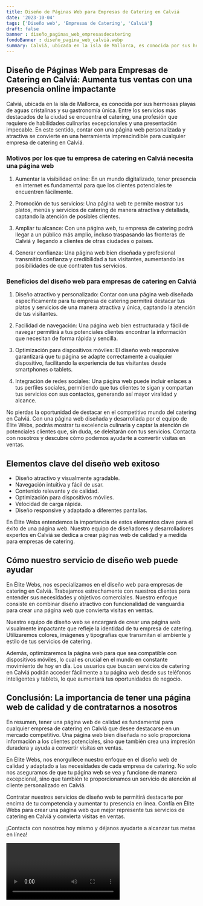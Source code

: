 ```yaml
---
title: Diseño de Páginas Web para Empresas de Catering en Calviá
date: '2023-10-04'
tags: ['Diseño web', 'Empresas de Catering', 'Calviá']
draft: false
banner : diseño_paginas_web_empresasdecatering
fondoBanner : diseño_pagina_web_calviá.webp
summary: Calviá, ubicada en la isla de Mallorca, es conocida por sus hermosas playas de aguas cristalinas y su gastronomía única. Entre los servicios más destacados de la ciudad se encuentra el catering, una profesión que requiere de habilidades culinarias excepcionales y una presentación impecable. En este sentido, contar con una página web personalizada y atractiva se convierte en una herramienta imprescindible para cualquier empresa de catering en Calviá.
---
```


## Diseño de Páginas Web para Empresas de Catering en Calviá: Aumenta tus ventas con una presencia online impactante

Calviá, ubicada en la isla de Mallorca, es conocida por sus hermosas playas de aguas cristalinas y su gastronomía única. Entre los servicios más destacados de la ciudad se encuentra el catering, una profesión que requiere de habilidades culinarias excepcionales y una presentación impecable. En este sentido, contar con una página web personalizada y atractiva se convierte en una herramienta imprescindible para cualquier empresa de catering en Calviá.

### Motivos por los que tu empresa de catering en Calviá necesita una página web

1. Aumentar la visibilidad online: En un mundo digitalizado, tener presencia en internet es fundamental para que los clientes potenciales te encuentren fácilmente.

2. Promoción de tus servicios: Una página web te permite mostrar tus platos, menús y servicios de catering de manera atractiva y detallada, captando la atención de posibles clientes.

3. Ampliar tu alcance: Con una página web, tu empresa de catering podrá llegar a un público más amplio, incluso traspasando las fronteras de Calviá y llegando a clientes de otras ciudades o países.

4. Generar confianza: Una página web bien diseñada y profesional transmitirá confianza y credibilidad a tus visitantes, aumentando las posibilidades de que contraten tus servicios.

### Beneficios del diseño web para empresas de catering en Calviá

1. Diseño atractivo y personalizado: Contar con una página web diseñada específicamente para tu empresa de catering permitirá destacar tus platos y servicios de una manera atractiva y única, captando la atención de tus visitantes.

2. Facilidad de navegación: Una página web bien estructurada y fácil de navegar permitirá a tus potenciales clientes encontrar la información que necesitan de forma rápida y sencilla.

3. Optimización para dispositivos móviles: El diseño web responsive garantizará que tu página se adapte correctamente a cualquier dispositivo, facilitando la experiencia de tus visitantes desde smartphones o tablets.

4. Integración de redes sociales: Una página web puede incluir enlaces a tus perfiles sociales, permitiendo que tus clientes te sigan y compartan tus servicios con sus contactos, generando así mayor viralidad y alcance.

No pierdas la oportunidad de destacar en el competitivo mundo del catering en Calviá. Con una página web diseñada y desarrollada por el equipo de Élite Webs, podrás mostrar tu excelencia culinaria y captar la atención de potenciales clientes que, sin duda, se deleitarán con tus servicios. Contacta con nosotros y descubre cómo podemos ayudarte a convertir visitas en ventas.

<GifSeo />

<Cta />

## Elementos clave del diseño web exitoso

- Diseño atractivo y visualmente agradable.
- Navegación intuitiva y fácil de usar.
- Contenido relevante y de calidad.
- Optimización para dispositivos móviles.
- Velocidad de carga rápida.
- Diseño responsive y adaptado a diferentes pantallas.

En Élite Webs entendemos la importancia de estos elementos clave para el éxito de una página web. Nuestro equipo de diseñadores y desarrolladores expertos en Calviá se dedica a crear páginas web de calidad y a medida para empresas de catering.

## Cómo nuestro servicio de diseño web puede ayudar

En Élite Webs, nos especializamos en el diseño web para empresas de catering en Calviá. Trabajamos estrechamente con nuestros clientes para entender sus necesidades y objetivos comerciales. Nuestro enfoque consiste en combinar diseño atractivo con funcionalidad de vanguardia para crear una página web que convierta visitas en ventas.

Nuestro equipo de diseño web se encargará de crear una página web visualmente impactante que refleje la identidad de tu empresa de catering. Utilizaremos colores, imágenes y tipografías que transmitan el ambiente y estilo de tus servicios de catering.

Además, optimizaremos la página web para que sea compatible con dispositivos móviles, lo cual es crucial en el mundo en constante movimiento de hoy en día. Los usuarios que buscan servicios de catering en Calviá podrán acceder fácilmente a tu página web desde sus teléfonos inteligentes y tablets, lo que aumentará tus oportunidades de negocio.

## Conclusión: La importancia de tener una página web de calidad y de contratarnos a nosotros

En resumen, tener una página web de calidad es fundamental para cualquier empresa de catering en Calviá que desee destacarse en un mercado competitivo. Una página web bien diseñada no solo proporciona información a los clientes potenciales, sino que también crea una impresión duradera y ayuda a convertir visitas en ventas.

En Élite Webs, nos enorgullece nuestro enfoque en el diseño web de calidad y adaptado a las necesidades de cada empresa de catering. No solo nos aseguramos de que tu página web se vea y funcione de manera excepcional, sino que también te proporcionamos un servicio de atención al cliente personalizado en Calviá.

Contratar nuestros servicios de diseño web te permitirá destacarte por encima de tu competencia y aumentar tu presencia en línea. Confía en Élite Webs para crear una página web que mejor represente tus servicios de catering en Calviá y convierta visitas en ventas.

¡Contacta con nosotros hoy mismo y déjanos ayudarte a alcanzar tus metas en línea!


<Video />

<CtaBot job='Empresas de Catering' city='Calviá'/>

<Gmaps query='Calviá+españa+maps' />